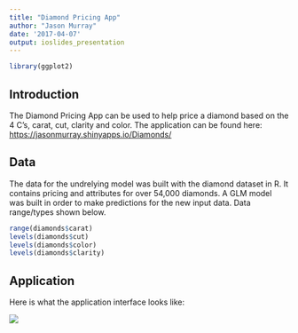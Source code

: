 ```yaml
---
title: "Diamond Pricing App"
author: "Jason Murray"
date: '2017-04-07'
output: ioslides_presentation
---
```

```r
library(ggplot2)
```


## Introduction

The Diamond Pricing App can be used to help price a diamond based on the 4 C's, carat, cut, clarity and color.  The application can be found here: <https://jasonmurray.shinyapps.io/Diamonds/>

## Data {.smaller}
The data for the undrelying model was built with the diamond dataset in R.  It contains pricing and attributes for over 54,000 diamonds.  A GLM model was built in order to make predictions for the new input data. Data range/types shown below.

```r

range(diamonds$carat)
levels(diamonds$cut)
levels(diamonds$color)
levels(diamonds$clarity)

```


## Application 

Here is what the application interface looks like: 

![](diamondapp.png)

